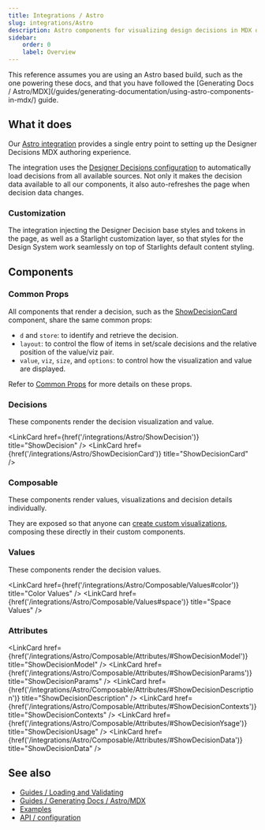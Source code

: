 ```yaml
---
title: Integrations / Astro
slug: integrations/Astro
description: Astro components for visualizing design decisions in MDX docs.
sidebar:
    order: 0
    label: Overview
---
```




<Aside type="note">
    This reference assumes you are using an Astro based build, such as the one powering these docs,
    and that you have followed the [Generating Docs /
    Astro/MDX](/guides/generating-documentation/using-astro-components-in-mdx/) guide.
</Aside>

## What it does

Our [Astro integration](/integrations/Astro) provides a single entry point to setting up the Designer Decisions MDX authoring experience.

The integration uses the [Designer Decisions configuration](/api/configuration) to automatically load decisions from all available sources. Not only it makes the decision data available to all our components, it also auto-refreshes the page when decision data changes.

### Customization

The integration injecting the Designer Decision base styles and tokens in the page, as well as a Starlight customization layer, so that styles for the Design System work seamlessly on top of Starlights default content styling.

## Components

### Common Props

All components that render a decision, such as the [ShowDecisionCard](/integrations/Astro/ShowDecisionCard/) component, share the same common props:

-   `d` and `store`: to identify and retrieve the decision.
-   `layout`: to control the flow of items in set/scale decisions and the relative position of the value/viz pair.
-   `value`, `viz`, `size`, and `options`: to control how the visualization and value are displayed.

Refer to [Common Props](/integrations/Astro/Props) for more details on these props.

### Decisions

These components render the decision visualization and value.

<LinkCard href={href('/integrations/Astro/ShowDecision')} title="ShowDecision" />
<LinkCard href={href('/integrations/Astro/ShowDecisionCard')} title="ShowDecisionCard" />

### Composable

These components render values, visualizations and decision details individually.

They are exposed so that anyone can
[create custom visualizations](/guides/generating-documentation/creating-custom-visualizations/),
composing these directly in their custom components.

### Values

These components render the decision values.

<LinkCard href={href('/integrations/Astro/Composable/Values#color')} title="Color Values" />
<LinkCard href={href('/integrations/Astro/Composable/Values#space')} title="Space Values" />

### Attributes

<LinkCard
    href={href('/integrations/Astro/Composable/Attributes/#ShowDecisionModel')}
    title="ShowDecisionModel"
/>
<LinkCard
    href={href('/integrations/Astro/Composable/Attributes/#ShowDecisionParams')}
    title="ShowDecisionParams"
/>
<LinkCard
    href={href('/integrations/Astro/Composable/Attributes/#ShowDecisionDescription')}
    title="ShowDecisionDescription"
/>
<LinkCard
    href={href('/integrations/Astro/Composable/Attributes/#ShowDecisionContexts')}
    title="ShowDecisionContexts"
/>
<LinkCard
    href={href('/integrations/Astro/Composable/Attributes/#ShowDecisionYsage')}
    title="ShowDecisionUsage"
/>
<LinkCard
    href={href('/integrations/Astro/Composable/Attributes/#ShowDecisionData')}
    title="ShowDecisionData"
/>

## See also

-   [Guides / Loading and Validating](/guides/loading-and-validating-design-decisions/)
-   [Guides / Generating Docs / Astro/MDX](/guides/generating-documentation/using-astro-components-in-mdx/)
-   [Examples](/examples)
-   [API / configuration](/api/designer-functions/Loader/createDecisionLoader)
